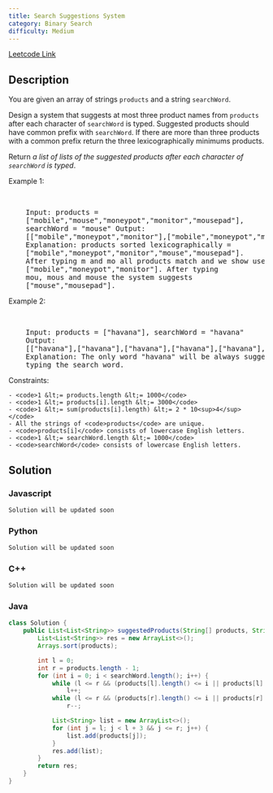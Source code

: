 ```yaml
---
title: Search Suggestions System
category: Binary Search
difficulty: Medium
---
```


<Callout>

[Leetcode Link](https://leetcode.com/problems/search-suggestions-system)

</Callout>

## Description

You are given an array of strings <code>products</code> and a string <code>searchWord</code>.

Design a system that suggests at most three product names from <code>products</code> after each character of <code>searchWord</code> is typed. Suggested products should have common prefix with <code>searchWord</code>. If there are more than three products with a common prefix return the three lexicographically minimums products.

Return _a list of lists of the suggested products after each character of _<code>searchWord</code>_ is typed_.

Example 1:

<br />
<pre className="overflow-x-auto">
	Input: products =
	[&quot;mobile&quot;,&quot;mouse&quot;,&quot;moneypot&quot;,&quot;monitor&quot;,&quot;mousepad&quot;],
	searchWord = &quot;mouse&quot; Output:
	[[&quot;mobile&quot;,&quot;moneypot&quot;,&quot;monitor&quot;],[&quot;mobile&quot;,&quot;moneypot&quot;,&quot;monitor&quot;],[&quot;mouse&quot;,&quot;mousepad&quot;],[&quot;mouse&quot;,&quot;mousepad&quot;],[&quot;mouse&quot;,&quot;mousepad&quot;]]
	Explanation: products sorted lexicographically =
	[&quot;mobile&quot;,&quot;moneypot&quot;,&quot;monitor&quot;,&quot;mouse&quot;,&quot;mousepad&quot;].
	After typing m and mo all products match and we show user
	[&quot;mobile&quot;,&quot;moneypot&quot;,&quot;monitor&quot;]. After typing
	mou, mous and mouse the system suggests
	[&quot;mouse&quot;,&quot;mousepad&quot;].
</pre>

Example 2:

<br />
<pre className="overflow-x-auto">
	Input: products = [&quot;havana&quot;], searchWord = &quot;havana&quot;
	Output:
	[[&quot;havana&quot;],[&quot;havana&quot;],[&quot;havana&quot;],[&quot;havana&quot;],[&quot;havana&quot;],[&quot;havana&quot;]]
	Explanation: The only word &quot;havana&quot; will be always suggested while
	typing the search word.
</pre>

Constraints:

    - <code>1 &lt;= products.length &lt;= 1000</code>
    - <code>1 &lt;= products[i].length &lt;= 3000</code>
    - <code>1 &lt;= sum(products[i].length) &lt;= 2 * 10<sup>4</sup></code>
    - All the strings of <code>products</code> are unique.
    - <code>products[i]</code> consists of lowercase English letters.
    - <code>1 &lt;= searchWord.length &lt;= 1000</code>
    - <code>searchWord</code> consists of lowercase English letters.

## Solution

### Javascript

```javascript
Solution will be updated soon
```

### Python

```python
Solution will be updated soon
```

### C++

```cpp
Solution will be updated soon
```

### Java

```java
class Solution {
    public List<List<String>> suggestedProducts(String[] products, String searchWord) {
        List<List<String>> res = new ArrayList<>();
        Arrays.sort(products);

        int l = 0;
        int r = products.length - 1;
        for (int i = 0; i < searchWord.length(); i++) {
            while (l <= r && (products[l].length() <= i || products[l].charAt(i) != searchWord.charAt(i)))
                l++;
            while (l <= r && (products[r].length() <= i || products[r].charAt(i) != searchWord.charAt(i)))
                r--;

            List<String> list = new ArrayList<>();
            for (int j = l; j < l + 3 && j <= r; j++) {
                list.add(products[j]);
            }
            res.add(list);
        }
        return res;
    }
}
```
